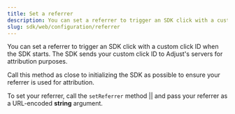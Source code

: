 ```yaml
---
title: Set a referrer
description: You can set a referrer to trigger an SDK click with a custom click ID when the SDK starts.
slug: sdk/web/configuration/referrer
---
```



You can set a referrer to trigger an SDK click with a custom click ID when the SDK starts. The SDK sends your custom click ID to Adjust's servers for attribution purposes.

<Callout type="important">

Call this method as close to initializing the SDK as possible to ensure your referrer is used for attribution.

</Callout>

To set your referrer, call the <Tooltip>`setReferrer` method || <SetReferrerSig /></Tooltip> and pass your referrer as a URL-encoded **string** argument.

<SetReferrer />
